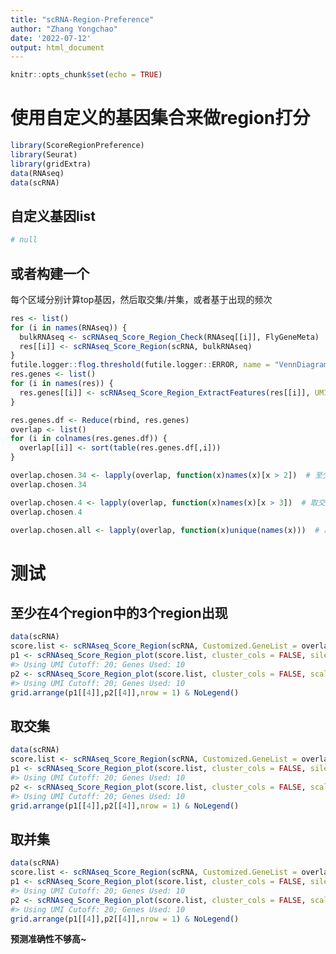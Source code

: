 ```yaml
---
title: "scRNA-Region-Preference"
author: "Zhang Yongchao"
date: '2022-07-12'
output: html_document
---
```


```r
knitr::opts_chunk$set(echo = TRUE)
```


# 使用自定义的基因集合来做region打分

```r
library(ScoreRegionPreference)
library(Seurat)
library(gridExtra)
data(RNAseq)
data(scRNA)
```

## 自定义基因list

```r
# null
```

## 或者构建一个

每个区域分别计算top基因，然后取交集/并集，或者基于出现的频次

```r
res <- list()
for (i in names(RNAseq)) {
  bulkRNAseq <- scRNAseq_Score_Region_Check(RNAseq[[i]], FlyGeneMeta)
  res[[i]] <- scRNAseq_Score_Region(scRNA, bulkRNAseq)
}
futile.logger::flog.threshold(futile.logger::ERROR, name = "VennDiagramLogger")
res.genes <- list()
for (i in names(res)) {
  res.genes[[i]] <- scRNAseq_Score_Region_ExtractFeatures(res[[i]], UMI = 10, TopGene = 100)
}

res.genes.df <- Reduce(rbind, res.genes)
overlap <- list()
for (i in colnames(res.genes.df)) {
  overlap[[i]] <- sort(table(res.genes.df[,i]))
}

overlap.chosen.34 <- lapply(overlap, function(x)names(x)[x > 2])  # 至少在4个region中的3个region出现
overlap.chosen.34

overlap.chosen.4 <- lapply(overlap, function(x)names(x)[x > 3])  # 取交集
overlap.chosen.4

overlap.chosen.all <- lapply(overlap, function(x)unique(names(x)))  # 取并集
```

# 测试

## 至少在4个region中的3个region出现

```r
data(scRNA)
score.list <- scRNAseq_Score_Region(scRNA, Customized.GeneList = overlap.chosen.34)
p1 <- scRNAseq_Score_Region_plot(score.list, cluster_cols = FALSE, silent = TRUE, UMI = "customized",TopGene = "customized")
#> Using UMI Cutoff: 20; Genes Used: 10
p2 <- scRNAseq_Score_Region_plot(score.list, cluster_cols = FALSE, scale = "row", silent = TRUE, UMI = "customized",TopGene = "customized")
#> Using UMI Cutoff: 20; Genes Used: 10
grid.arrange(p1[[4]],p2[[4]],nrow = 1) & NoLegend()
```



## 取交集

```r
data(scRNA)
score.list <- scRNAseq_Score_Region(scRNA, Customized.GeneList = overlap.chosen.4)
p1 <- scRNAseq_Score_Region_plot(score.list, cluster_cols = FALSE, silent = TRUE, UMI = "customized",TopGene = "customized")
#> Using UMI Cutoff: 20; Genes Used: 10
p2 <- scRNAseq_Score_Region_plot(score.list, cluster_cols = FALSE, scale = "row", silent = TRUE, UMI = "customized",TopGene = "customized")
#> Using UMI Cutoff: 20; Genes Used: 10
grid.arrange(p1[[4]],p2[[4]],nrow = 1) & NoLegend()
```

## 取并集

```r
data(scRNA)
score.list <- scRNAseq_Score_Region(scRNA, Customized.GeneList = overlap.chosen.all)
p1 <- scRNAseq_Score_Region_plot(score.list, cluster_cols = FALSE, silent = TRUE, UMI = "customized",TopGene = "customized")
#> Using UMI Cutoff: 20; Genes Used: 10
p2 <- scRNAseq_Score_Region_plot(score.list, cluster_cols = FALSE, scale = "row", silent = TRUE, UMI = "customized",TopGene = "customized")
#> Using UMI Cutoff: 20; Genes Used: 10
grid.arrange(p1[[4]],p2[[4]],nrow = 1) & NoLegend()
```

**预测准确性不够高~**



